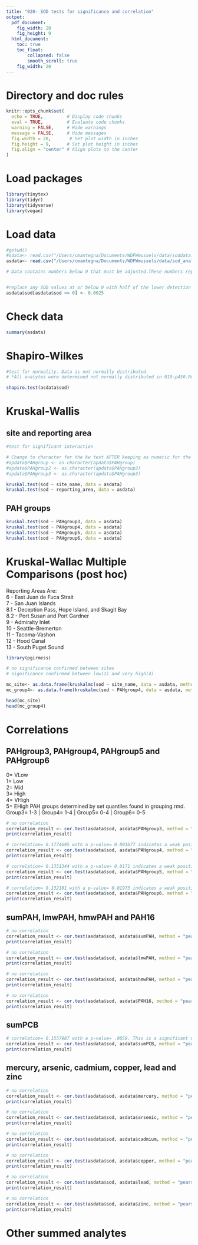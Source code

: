```yaml
---
title: "020- SOD tests for significance and correlation"
output:
  pdf_document: 
    fig_width: 20
    fig_height: 9
  html_document: 
    toc: true
    toc_float:
        collapsed: false
        smooth_scroll: true
    fig_width: 20
---
```


# Directory and doc rules

```r

knitr::opts_chunk$set(
  echo = TRUE,         # Display code chunks
  eval = TRUE,         # Evaluate code chunks
  warning = FALSE,     # Hide warnings
  message = FALSE,     # Hide messages
  fig.width = 20,       # Set plot width in inches
  fig.height = 9,      # Set plot height in inches
  fig.align = "center" # Align plots to the center
)

```

# Load packages

```r
library(tinytex)
library(tidyr)
library(tidyverse)
library(vegan)

```

# Load data

```r

#getwd()
#sdata<- read.csv("/Users/cmantegna/Documents/WDFWmussels/data/soddata.csv")
asdata<- read.csv("/Users/cmantegna/Documents/WDFWmussels/data/sod_analytes.csv")

```

```r

# Data contains numbers below 0 that must be adjusted.These numbers represent samples whose values were below the limit of quantification using the SOD kit. There was some activity in the raw sample, but it is too far below the limit of the standard curve to be accurately quantified.


#replace any SOD values at or below 0 with half of the lower detection limit of .005 (.005*.5). Lower detection limit determined by assay protocol by the manufacturer, Cayman.
asdata$sod[asdata$sod <= 0] <- 0.0025

```
# Check data

```r
summary(asdata)
```

# Shapiro-Wilkes 
```r

#test for normality. Data is not normally distributed.
# *All analytes were determined not normally distributed in 010-p450.Rmd* 

shapiro.test(asdata$sod)

```

# Kruskal-Wallis
## site and reporting area

```r

#test for significant interaction

# Change to character for the kw test AFTER keeping as numeric for the correlation tests - if necessary
#apdata$PAHgroup <- as.character(apdata$PAHgroup)
#apdata$PAHgroup2 <- as.character(apdata$PAHgroup2)
#apdata$PAHgroup3 <- as.character(apdata$PAHgroup3)

kruskal.test(sod ~ site_name, data = asdata)
kruskal.test(sod ~ reporting_area, data = asdata)


```

## PAH groups
```r

kruskal.test(sod ~ PAHgroup3, data = asdata)
kruskal.test(sod ~ PAHgroup4, data = asdata)
kruskal.test(sod ~ PAHgroup5, data = asdata)
kruskal.test(sod ~ PAHgroup6, data = asdata)

```

# Kruskal-Wallac Multiple Comparisons (post hoc)

Reporting Areas Are:\
6 - East Juan de Fuca Strait\
7 - San Juan Islands\
8.1 - Deception Pass, Hope Island, and Skagit Bay\
8.2 - Port Susan and Port Gardner\
9 - Admiralty Inlet\
10 - Seattle-Bremerton\
11 - Tacoma-Vashon\
12 - Hood Canal\
13 - South Puget Sound

```r
library(pgirmess)

# no significance confirmed between sites
# significance confirmed between low(1) and very high(4)

mc_site<- as.data.frame(kruskalmc(sod ~ site_name, data = asdata, method = "bonferroni"))
mc_group4<- as.data.frame(kruskalmc(sod ~ PAHgroup4, data = asdata, method = "bonferroni")) 

head(mc_site)
head(mc_group4)

```

# Correlations
## PAHgroup3, PAHgroup4, PAHgroup5 and PAHgroup6
0= VLow\
1= Low\
2= Mid\
3= High\
4= VHigh\
5= EHigh
PAH groups determined by set quantiles found in grouping.rmd.\
Group3= 1-3 | Group4= 1-4 | Group5= 0-4 | Group6= 0-5
```r

# no correlation
correlation_result <- cor.test(asdata$sod, asdata$PAHgroup3, method = "pearson")
print(correlation_result)

# correlation= 0.1774695 with a p-value= 0.001677 indicates a weak positive correlation.
correlation_result <- cor.test(asdata$sod, asdata$PAHgroup4, method = "pearson")
print(correlation_result)

# correlation= 0.1351344 with a p-value= 0.0171 indicates a weak positive correlation.
correlation_result <- cor.test(asdata$sod, asdata$PAHgroup5, method = "pearson")
print(correlation_result)

# correlation= 0.132161 with a p-value= 0.01973 indicates a weak positive correlation.
correlation_result <- cor.test(asdata$sod, asdata$PAHgroup6, method = "pearson")
print(correlation_result)

```


## sumPAH, lmwPAH, hmwPAH and PAH16
```r

# no correlation
correlation_result <- cor.test(asdata$sod, asdata$sumPAH, method = "pearson")
print(correlation_result)

# no correlation
correlation_result <- cor.test(asdata$sod, asdata$lmwPAH, method = "pearson")
print(correlation_result)

# no correlation
correlation_result <- cor.test(asdata$sod, asdata$hmwPAH, method = "pearson")
print(correlation_result)

# no correlation
correlation_result <- cor.test(asdata$sod, asdata$PAH16, method = "pearson")
print(correlation_result)

```

## sumPCB
```r

# correlation= 0.1557987 with a p-value= .0059. This is a significant weak correlation.
correlation_result <- cor.test(asdata$sod, asdata$sumPCB, method = "pearson")
print(correlation_result)
```

## mercury, arsenic, cadmium, copper, lead and zinc
```r

# no correlation
correlation_result <- cor.test(asdata$sod, asdata$mercury, method = "pearson")
print(correlation_result)

# no correlation
correlation_result <- cor.test(asdata$sod, asdata$arsenic, method = "pearson")
print(correlation_result)

# no correlation
correlation_result <- cor.test(asdata$sod, asdata$cadmium, method = "pearson")
print(correlation_result)

# no correlation
correlation_result <- cor.test(asdata$sod, asdata$copper, method = "pearson")
print(correlation_result)

# no correlation
correlation_result <- cor.test(asdata$sod, asdata$lead, method = "pearson")
print(correlation_result)

# no correlation
correlation_result <- cor.test(asdata$sod, asdata$zinc, method = "pearson")
print(correlation_result)

```

# Other summed analytes
